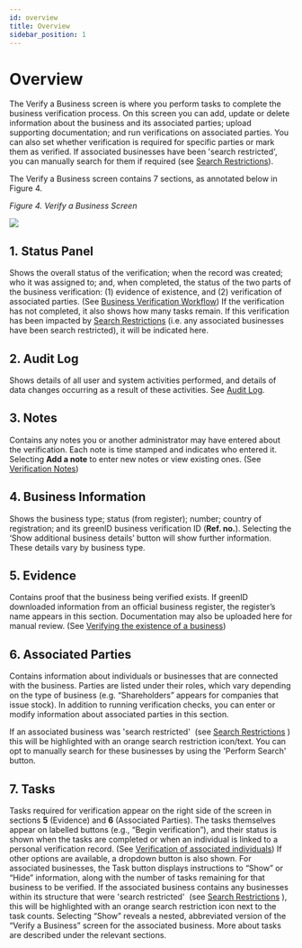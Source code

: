 ```yaml
---
id: overview
title: Overview
sidebar_position: 1
---
```


# Overview

The Verify a Business screen is where you perform tasks to complete the business verification process. On this screen you can add, update or delete information about the business and its associated parties; upload supporting documentation; and run verifications on associated parties. You can also set whether verification is required for specific parties or mark them as verified. If associated businesses have been 'search restricted', you can manually search for them if required (see [Search Restrictions](https://vixverify.atlassian.net/wiki/spaces/GREEN/pages/514261448/greenID+Business+Search+Restrictions)).

The Verify a Business screen contains 7 sections, as annotated below in Figure 4.

*Figure 4. Verify a Business Screen*

![](/img/verify-bus.png)

## 1. Status Panel

Shows the overall status of the verification; when the record was created; who it was assigned to; and, when completed, the status of the two parts of the business verification: (1) evidence of existence, and (2) verification of associated parties. (See [Business Verification Workflow](https://vixverify.atlassian.net/wiki/spaces/GREEN/pages/491488112/Business+Verification+Workflow)) If the verification has not completed, it also shows how many tasks remain. If this verification has been impacted by [Search Restrictions](https://vixverify.atlassian.net/wiki/spaces/GREEN/pages/514261448/greenID+Business+Search+Restrictions) (i.e. any associated businesses have been search restricted), it will be indicated here. 

## 2. Audit Log

Shows details of all user and system activities performed, and details of data changes occurring as a result of these activities. See [Audit Log](https://vixverify.atlassian.net/wiki/spaces/GREEN/pages/521142574/Audit+Log).

## 3. Notes

Contains any notes you or another administrator may have entered about the verification. Each note is time stamped and indicates who entered it. Selecting **Add a note** to enter new notes or view existing ones. (See [Verification Notes](https://vixverify.atlassian.net/wiki/spaces/GREEN/pages/521240994/Verification+Notes))

## 4. Business Information

Shows the business type; status (from register); number; country of registration; and its greenID business verification ID (**Ref. no.**). Selecting the ‘Show additional business details’ button will show further information. These details vary by business type.

## 5. Evidence

Contains proof that the business being verified exists. If greenID downloaded information from an official business register, the register’s name appears in this section. Documentation may also be uploaded here for manual review. (See [Verifying the existence of a business](https://vixverify.atlassian.net/wiki/spaces/GREEN/pages/492830791/Verifying+the+existence+of+a+business))

## 6. Associated Parties

Contains information about individuals or businesses that are connected with the business. Parties are listed under their roles, which vary depending on the type of business (e.g. “Shareholders” appears for companies that issue stock). In addition to running verification checks, you can enter or modify information about associated parties in this section.

If an associated business was 'search restricted'  (see [Search Restrictions](https://vixverify.atlassian.net/wiki/spaces/GREEN/pages/514261448/greenID+Business+Search+Restrictions) ) this will be highlighted with an orange search restriction icon/text. You can opt to manually search for these businesses by using the 'Perform Search' button.

## 7. Tasks

Tasks required for verification appear on the right side of the screen in sections **5** (Evidence) and **6** (Associated Parties). The tasks themselves appear on labelled buttons (e.g., “Begin verification”), and their status is shown when the tasks are completed or when an individual is linked to a personal verification record. (See [Verification of associated individuals](https://vixverify.atlassian.net/wiki/spaces/GREEN/pages/492732890/Verification+of+associated+individuals)) If other options are available, a dropdown button is also shown. For associated businesses, the Task button displays instructions to “Show” or “Hide” information, along with the number of tasks remaining for that business to be verified. If the associated business contains any businesses within its structure that were 'search restricted'  (see [Search Restrictions](https://vixverify.atlassian.net/wiki/spaces/GREEN/pages/514261448/greenID+Business+Search+Restrictions) ), this will be highlighted with an orange search restriction icon next to the task counts. Selecting “Show” reveals a nested, abbreviated version of the “Verify a Business” screen for the associated business. More about tasks are described under the relevant sections.
